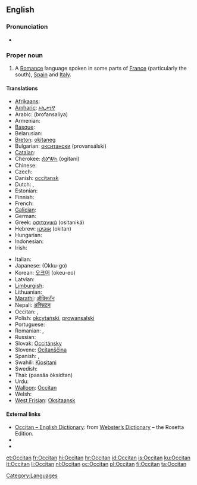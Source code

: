 {{wikipedia}}
{{interwiktionary|code=oc}}
{{also|occitan}}
==English==

===Pronunciation===
* {{a|US}} {{IPA|/ˈɑksəˌtæn/}}

===Proper noun===
{{en-proper noun}}

# A [[Romance]] language spoken in some parts of [[France]] (particularly the south), [[Spain]] and [[Italy]].

====Translations====
{{trans-top|the Romance language}}
* [[Afrikaans]]: {{t|af|Oksitaans|xs=Afrikaans}}
* [[Amharic]]: [[ኦኪታንኛ]]
* Arabic: {{Arab|[[بروفنسالية]]}} (brofansalíya) {{f}}
* Armenian: {{t-|hy|օքսիտաներեն|tr=òk'sitaneren}}
* [[Basque]]: {{t|eu|okzitaniera|xs=Basque}}
* Belarusian: {{t|be|аксітанская|tr=aksitanskaja|xs=Belarusian}}
* [[Breton]]: [[okitaneg]]
* Bulgarian: [[окситански]] (provansálski)
* [[Catalan]]: {{t+|ca|occità|m}}
* Cherokee: [[ᎣᎩᏔᏂ]] (ogitani)
* Chinese: {{zh-tsp|歐西坦語|欧西坦语|ōuxītǎn yǔ}}
* Czech: {{t+|cs|okcitánština|f}}
* Danish: [[occitansk]]
* Dutch: {{t+|nl|Occitaans|n}}, {{t|nl|Provençaals|n}}
* Estonian: {{t-|et|oksitaani}}
* Finnish: {{t-|fi|oksitaani}}
* French: {{t+|fr|occitan|m}}
* [[Galician]]: {{t+|oc|occitano|xs=Occitan}}
* German: {{t+|de|Okzitanisch}}
* Greek: [[οσιτανικά]] (ositaniká) {{n|p}}
* Hebrew: [[אוקיטן]] (okitan)
* Hungarian: {{t|hu|okcitán}}
* Indonesian: {{t|id|Oksitan|xs=Indonesian}}
* Irish: {{t-|ga|Ocsatánais|xs=Irish}}
{{trans-mid}}
* Italian: {{t+|it|occitano}}
* Japanese: {{Jpan|[[オック語]]}} (Okku-go)
* Korean: [[오크어]] (okeu-eo)
* Latvian: {{t|lv|ocitāņu|xs=Latvian}}
* [[Limburgish]]: {{t|li|Óksittaonsj‎;|n|xs=Limburgish}}
* Lithuanian: {{t|lt|oksitanų|xs=Lithuanian}}
* [[Marathi]]: [[ऑक्सिटॅन]]
* Nepali: [[अक्सिटन]]
* Occitan: {{t+|oc|occitan|xs=Occitan}}, {{t+|oc|lenga d'òc|xs=Occitan}}
* Polish: [[okcytański]], [[prowansalski]]
* Portuguese: {{t+|pt|occitano}}
* Romanian: {{t|ro|limba occitană|f}}, {{t|ro|occitană|f}}
* Russian: {{t+|ru|окситанский|tr=oksitánskij}}
* Slovak: [[Occitánsky]]
* Slovene: [[Ocitanščina]]
* Spanish: {{t+|es|occitano|m}}, {{t-|es|occitana|f}}
* Swahili: [[Kiositani]]
* Swedish: {{t|sv|occitanska}}
* Thai: {{Thai|[[ภาษาออกซิตัน]]}} (paasăa òksídtan)
* Urdu: {{ur-Arab|[[آکیٹانی]]}}
* [[Walloon]]: [[Occitan]]
* Welsh: {{t|cy|Ocitan|xs=Welsh}}
* [[West Frisian]]: [[Oksitaansk]]
{{trans-bottom}}

====External links====
* [http://www.websters-online-dictionary.org/definition/Occitan-english/ Occitan – English Dictionary]: from [http://www.websters-online-dictionary.org/ Webster’s Dictionary] – the Rosetta Edition.
* {{ISO 639|3code=oci|1code=oc}}
* {{ethnologue|code=oci}}
<!-- All these codes were retired by ISO 639-3 and merged into 'oci' in 2007
* {{ethnologue|lang=Auvergnat|code=auv}}
* {{ethnologue|lang=Gascon|code=gsc}}
* {{ethnologue|lang=Languedocien|code=lnc}}
* {{ethnologue|lang=Limousin|code=lms}}
* {{ethnologue|lang=Provençal|code=prv}}
And this now has it's own wikt entry
* {{ethnologue|lang=Shuadit|code=sdt}}-->

[[Category:Languages]]

[[et:Occitan]]
[[fr:Occitan]]
[[hi:Occitan]]
[[hr:Occitan]]
[[id:Occitan]]
[[is:Occitan]]
[[ku:Occitan]]
[[lt:Occitan]]
[[li:Occitan]]
[[nl:Occitan]]
[[oc:Occitan]]
[[pl:Occitan]]
[[fi:Occitan]]
[[ta:Occitan]]